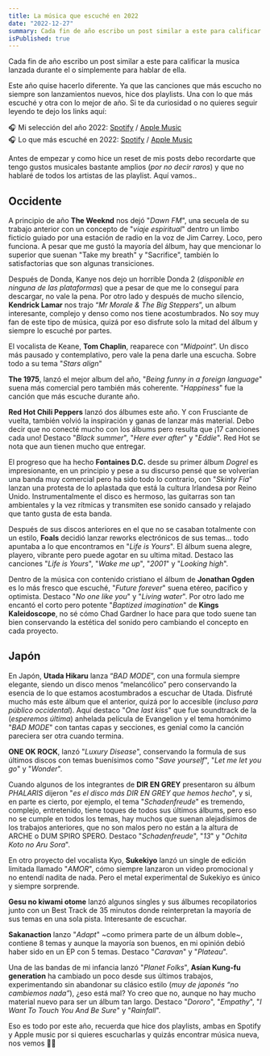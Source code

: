```yaml
---
title: La música que escuché en 2022
date: "2022-12-27"
summary: Cada fin de año escribo un post similar a este para calificar la musica lanzada durante el o simplemente para hablar de ella.
isPublished: true
---
```



Cada fin de año escribo un post similar a este para calificar la musica lanzada durante el o simplemente para hablar de ella.

Este año quise hacerlo diferente. Ya que las canciones que más escucho no siempre son lanzamientos nuevos, hice dos playlists. Una con lo que más escuché y otra con lo mejor de año. Si te da curiosidad o no quieres seguir leyendo te dejo los links aquí:

🎧 Mi selección del año 2022: [Spotify](https://open.spotify.com/playlist/5BnGE1lK6luGLGUmINqyzK?si=1ab90fa4fd454e62) / [Apple Music](https://music.apple.com/cl/playlist/mi-selecci%C3%B3n-del-a%C3%B1o-2022/pl.u-6mo44a4sEey6bG)  
🎧 Lo que más escuché en 2022: [Spotify](https://open.spotify.com/playlist/77ieYgH7GWpjH922ANy7ap?si=23c8672c19544870) / [Apple Music](https://music.apple.com/cl/playlist/lo-que-m%C3%A1s-escuch%C3%A9-en-2022/pl.u-LdbqqeBTR3Xzpe)

Antes de empezar y como hice un reset de mis posts debo recordarte que tengo gustos musicales bastante amplios (_por no decir raros_) y que no hablaré de todos los artistas de las playlist. Aquí vamos..

## Occidente

A principio de año **The Weeknd** nos dejó "_Dawn FM_", una secuela de su trabajo anterior con un concepto de "_viaje espiritual_" dentro un limbo ficticio guiado por una estación de radio en la voz de Jim Carrey. Loco, pero funciona. A pesar que me gustó la mayoría del álbum, hay que mencionar lo superior que suenan "Take my breath" y "Sacrifice", también lo satisfactorias que son algunas transiciones.

<FeatureMusic
  artist="The Weeknd"
  releaseName="Dawn FM"
  image="https://is1-ssl.mzstatic.com/image/thumb/Video126/v4/bd/47/c8/bd47c8df-88aa-e56b-da25-f3eca7eb9e7f/Jobd24bacb4-0d6b-4de7-bea7-737e0c071112-131636306-PreviewImage_preview_image_nonvideo_sdr-Time1652031518583.png/592x592bb.webp"
  appleMusicUrl="https://music.apple.com/us/album/dawn-fm/1603171516"
  spotifyUrl="https://open.spotify.com/intl-es/album/2nLOHgzXzwFEpl62zAgCEC"
/>

Después de Donda, Kanye nos dejo un horrible Donda 2 (_disponible en ninguna de las plataformas_) que a pesar de que me lo conseguí para descargar, no vale la pena. Por otro lado y después de mucho silencio, **Kendrick Lamar** nos trajo “_Mr Morale & The Big Steppers_”, un album interesante, complejo y denso como nos tiene acostumbrados. No soy muy fan de este tipo de música, quizá por eso disfrute solo la mitad del álbum y siempre lo escuché por partes.

El vocalista de Keane, **Tom Chaplin**, reaparece con “_Midpoint_”. Un disco más pausado y contemplativo, pero vale la pena darle una escucha. Sobre todo a su tema "_Stars align_"

**The 1975**, lanzó el mejor album del año, "_Being funny in a foreign language_" suena más comercial pero también más coherente. "_Happiness_" fue la canción que más escuche durante año.

<FeatureMusic
  artist="The 1975"
  releaseName="Being Funny In A Foreign Language"
  image="https://is1-ssl.mzstatic.com/image/thumb/Music112/v4/ec/35/84/ec35841a-f7d1-71dd-fcb8-38e8f6c62d83/196922101519_Cover.jpg/592x592bb.webp"
  appleMusicUrl="https://music.apple.com/us/album/being-funny-in-a-foreign-language/1632479065"
  spotifyUrl="https://open.spotify.com/intl-es/album/6dVCpQ7oGJD1oYs2fv1t5M"
/>

**Red Hot Chili Peppers** lanzó dos álbumes este año. Y con Frusciante de vuelta, también volvió la inspiración y ganas de lanzar más material. Debo decir que no conecté mucho con los álbums pero resulta que ¡17 canciones cada uno! Destaco "_Black summer_", "_Here ever after_" y "_Eddie_". Red Hot se nota que aun tienen mucho que entregar.

El progreso que ha hecho **Fontaines D.C.** desde su primer álbum _Dogrel_ es impresionante, en un principio y pese a su discurso pensé que se volverían una banda muy comercial pero ha sido todo lo contrario, con "_Skinty Fia_" lanzan una protesta de lo aplastada que está la cultura Irlandesa por Reino Unido. Instrumentalmente el disco es hermoso, las guitarras son tan ambientales y la vez rítmicas y transmiten ese sonido cansado y relajado que tanto gusta de esta banda.

Después de sus discos anteriores en el que no se casaban totalmente con un estilo, **Foals** decidió lanzar reworks electrónicos de sus temas... todo apuntaba a lo que encontramos en "_Life is Yours_". El álbum suena alegre, playero, vibrante pero puede agotar en su ultima mitad. Destaco las canciones "_Life is Yours_", "_Wake me up_", "_2001_" y "_Looking high_".

Dentro de la música con contenido cristiano el álbum de **Jonathan Ogden** es lo más fresco que escuché, "_Future forever_" suena etéreo, pacífico y optimista. Destaco "_No one like you_" y "_Living water_". Por otro lado me encantó el corto pero potente "_Baptized imagination_" de **Kings Kaleidoscope**, no sé cómo Chad Gardner lo hace para que todo suene tan bien conservando la estética del sonido pero cambiando el concepto en cada proyecto.

<FeatureMusic
  artist="Jonathan Ogden"
  releaseName="Future Forever"
  image="https://is1-ssl.mzstatic.com/image/thumb/Music112/v4/e6/0b/83/e60b8381-3ac6-3b66-f238-2a270dd42e52/5037300029290.jpg/592x592bb.webp"
  appleMusicUrl="https://music.apple.com/us/album/future-forever/1647418294"
  spotifyUrl="https://open.spotify.com/intl-es/album/3dHdl1duPGtYXphNdxXIKZ"
/>
<FeatureMusic
  artist="Kings Kaleidoscope"
  releaseName="Baptized Imagination"
  image="https://is1-ssl.mzstatic.com/image/thumb/Music221/v4/a8/bc/d6/a8bcd6a2-117f-4ab4-d8cd-d4935eb405ad/artwork.jpg/592x592bb.webp"
  appleMusicUrl="https://music.apple.com/us/album/baptized-imagination/1803874333"
  spotifyUrl="https://open.spotify.com/intl-es/album/5nSHAB4oHQNjoMCIuc1a1w"
/>

## Japón

En Japón, **Utada Hikaru** lanza “_BAD MODE_”, con una formula siempre elegante, siendo un disco menos “melancólico” pero conservando la esencia de lo que estamos acostumbrados a escuchar de Utada. Disfruté mucho más este álbum que el anterior, quizá por lo accesible (_incluso para público occidental_). Aquí destaco "_One last kiss_" que fue soundtrack de la (_esperemos última_) anhelada película de Evangelion y el tema homónimo "_BAD MODE_" con tantas capas y secciones, es genial como la canción pareciera ser otra cuando termina.

<FeatureMusic
  artist="Hikaru Utada"
  releaseName="BAD MODE (BADモード)"
  image="https://is1-ssl.mzstatic.com/image/thumb/Music116/v4/8a/4f/6c/8a4f6cce-3955-92e1-b566-5c5ff715225b/4547366549522.jpg/592x592bb.webp"
  appleMusicUrl="https://music.apple.com/us/album/bad%E3%83%A2%E3%83%BC%E3%83%89/1604335159"
  spotifyUrl="https://open.spotify.com/intl-es/album/7Kxd4i6FPfW0ZuP3Q96uij"
/>

**ONE OK ROCK**, lanzó "_Luxury Disease_", conservando la formula de sus últimos discos con temas buenísimos como "_Save yourself_", "_Let me let you go_" y "_Wonder_".

Cuando algunos de los integrantes de **DIR EN GREY** presentaron su álbum _PHALARIS_ dijeron "_es el disco más DIR EN GREY que hemos hecho_", y si, en parte es cierto, por ejemplo, el tema "_Schadenfreude_" es tremendo, complejo, entretenido, tiene toques de todos sus últimos álbums, pero eso no se cumple en todos los temas, hay muchos que suenan alejadísimos de los trabajos anteriores, que no son malos pero no están a la altura de ARCHE o DUM SPIRO SPERO. Destaco "_Schadenfreude_", "_13_" y "_Ochita Koto no Aru Sora_".

En otro proyecto del vocalista Kyo, **Sukekiyo** lanzó un single de edición limitada llamado "_AMOR_", cómo siempre lanzaron un video promocional y no entendí nadita de nada. Pero el metal experimental de Sukekiyo es único y siempre sorprende.

**Gesu no kiwami otome** lanzó algunos singles y sus álbumes recopilatorios junto con un Best Track de 35 minutos donde reinterpretan la mayoría de sus temas en una sola pista. Interesante de escuchar.

<FeatureMusic
  artist="gesu no kiwami otome"
  releaseName="Maru (Best Album)"
  image="https://is1-ssl.mzstatic.com/image/thumb/Music122/v4/08/3e/11/083e1131-5290-aee3-7a45-4d7ffc28ee53/5054197152979.jpg/592x592bb.webp"
  appleMusicUrl="https://music.apple.com/us/album/maru-best-album/1618959423"
  spotifyUrl="https://open.spotify.com/intl-es/album/5gIi47cFlEt35jdh8zXl6B"
/>

**Sakanaction** lanzo "_Adapt_" ~como primera parte de un álbum doble~, contiene 8 temas y aunque la mayoría son buenos, en mi opinión debió haber sido en un EP con 5 temas. Destaco "_Caravan_" y "_Plateau_".

Una de las bandas de mi infancia lanzó "_Planet Folks_", **Asían Kung-fu generation** ha cambiado un poco desde sus últimos trabajos, experimentando sin abandonar su clásico estilo (_muy de japonés “no cambiemos nada”_), ¿eso está mal? Yo creo que no, aunque no hay mucho material nuevo para ser un álbum tan largo. Destaco "_Dororo_", "_Empathy_", "_I Want To Touch You And Be Sure_" y "_Rainfall_".

Eso es todo por este año, recuerda que hice dos playlists, ambas en Spotify y Apple music por si quieres escucharlas y quizás encontrar música nueva, nos vemos 👋🏻

<FeatureMusic
  artist="Juan Berrios"
  releaseName="Selección Albums 2022"
  image="https://is1-ssl.mzstatic.com/image/thumb/SG-MQ-US-001-Image000001/v4/94/38/a4/9438a426-e4d1-94a8-c57d-1e0635bbf7f9/image/400x400cc.webp"
  appleMusicUrl="https://music.apple.com/cl/playlist/mejores-albums-2022/pl.u-6mo44a4sEey6bG"
  spotifyUrl="https://open.spotify.com/playlist/5BnGE1lK6luGLGUmINqyzK"
/>
<FeatureMusic
  artist="Juan Berrios"
  releaseName="Más reproducido 2022"
  image="https://is1-ssl.mzstatic.com/image/thumb/SG-MQ-US-035-Image000001/v4/7a/49/a2/7a49a20c-b05b-48c4-bfa1-2b96e05f0e53/image/400x400cc.webp"
  appleMusicUrl="https://music.apple.com/cl/playlist/listening-2022/pl.u-LdbqqeBTR3Xzpe"
  spotifyUrl="https://open.spotify.com/playlist/77ieYgH7GWpjH922ANy7ap"
/>

